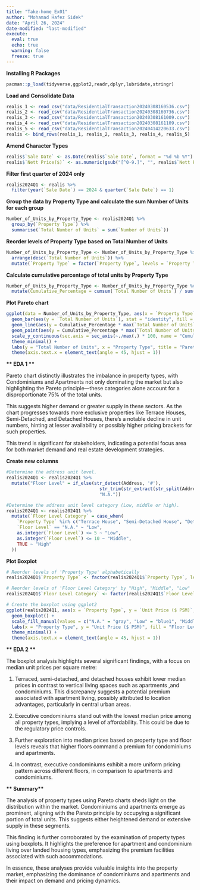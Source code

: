 ```yaml
---
title: "Take-home_Ex01"
author: "Mohamad Hafez Sidek"
date: "April 26, 2024"
date-modified: "last-modified"
execute:
  eval: true
  echo: true
  warning: false
  freeze: true
---
```


**Installing R Packages**

```r

pacman::p_load(tidyverse,ggplot2,readr,dplyr,lubridate,stringr)
```

**Load and Consolidate Data**

```r

realis_1 <- read_csv("data/ResidentialTransaction20240308160536.csv")
realis_2 <- read_csv("data/ResidentialTransaction20240308160736.csv")
realis_3 <- read_csv("data/ResidentialTransaction20240308161009.csv")
realis_4 <- read_csv("data/ResidentialTransaction20240308161109.csv")
realis_5 <- read_csv("data/ResidentialTransaction20240414220633.csv")
realis <- bind_rows(realis_1, realis_2, realis_3, realis_4, realis_5)
```

**Amend Character Types**

```r

realis$`Sale Date` <- as.Date(realis$`Sale Date`, format = "%d %b %Y")
realis$`Nett Price($)` <- as.numeric(gsub("[^0-9.]", "", realis$`Nett Price($)`))

```

**Filter first quarter of 2024 only**

```r

realis2024Q1 <- realis %>%
  filter(year(`Sale Date`) == 2024 & quarter(`Sale Date`) == 1)

```

**Group the data by Property Type and calculate the sum Number of Units for each group**

```r

Number_of_Units_by_Property_Type <- realis2024Q1 %>%
  group_by(`Property Type`) %>%
  summarise(`Total Number of Units` = sum(`Number of Units`))
```

**Reorder levels of Property Type based on Total Number of Units**

```r

Number_of_Units_by_Property_Type <- Number_of_Units_by_Property_Type %>%
  arrange(desc(`Total Number of Units`)) %>%
  mutate(`Property Type` = factor(`Property Type`, levels = `Property Type`))
```

**Calculate cumulative percentage of total units by Property Type**

```r
Number_of_Units_by_Property_Type <- Number_of_Units_by_Property_Type %>%
  mutate(Cumulative_Percentage = cumsum(`Total Number of Units`) / sum(`Total Number of Units`) * 100)
```

**Plot Pareto chart**

```r
ggplot(data = Number_of_Units_by_Property_Type, aes(x = `Property Type`)) +
  geom_bar(aes(y = `Total Number of Units`), stat = "identity", fill = "grey70") +
  geom_line(aes(y = Cumulative_Percentage * max(`Total Number of Units`) / 100), color = "red", size = 1) +
  geom_point(aes(y = Cumulative_Percentage * max(`Total Number of Units`) / 100), color = "blue", size = 2) +
  scale_y_continuous(sec.axis = sec_axis(~./max(.) * 100, name = "Cumulative Percentage")) +
  theme_minimal() +
  labs(y = "Total Number of Units", x = "Property Type", title = "Pareto Chart of Total Number of Units by Property Type") +
  theme(axis.text.x = element_text(angle = 45, hjust = 1)) 

```

**\*\* EDA 1 \*\***

Pareto chart distinctly illustrates the imbalance in property types, with Condominiums and Apartments not only dominating the market but also highlighting the Pareto principle---these categories alone account for a disproportionate 75% of the total units.

This suggests higher demand or greater supply in these sectors. As the chart progresses towards more exclusive properties like Terrace Houses, Semi-Detached, and Detached Houses, there's a notable decline in unit numbers, hinting at lesser availability or possibly higher pricing brackets for such properties.

This trend is significant for stakeholders, indicating a potential focus area for both market demand and real estate development strategies.

**Create new columns**

```r
#Determine the address unit level.
realis2024Q1 <- realis2024Q1 %>%
  mutate("Floor Level" = if_else(str_detect(Address, '#'),
                                   str_trim(str_extract(str_split(Address, "#", simplify = TRUE)[, 2], "^[^\\-]*")),
                                   "N.A."))

#Determine the address unit level category (Low, middle or high).
realis2024Q1 <- realis2024Q1 %>%
  mutate(`Floor Level Category` = case_when(
    `Property Type` %in% c("Terrace House", "Semi-Detached House", "Detached House") ~ "N.A.",
    `Floor Level` == "N.A." ~ "Low",
    as.integer(`Floor Level`) <= 5 ~ "Low",
    as.integer(`Floor Level`) <= 10 ~ "Middle",
    TRUE ~ "High"
  ))


```

**Plot Boxplot**

```r
# Reorder levels of 'Property Type' alphabetically
realis2024Q1$`Property Type` <- factor(realis2024Q1$`Property Type`, levels = c("Apartment","Condominium","Terrace House", "Semi-Detached House","Detached House","Executive Condominium"))

# Reorder levels of 'Floor Level Category' by "High", "Middle", "Low"
realis2024Q1$`Floor Level Category` <- factor(realis2024Q1$`Floor Level Category`, levels = c("High", "Middle", "Low"))

# Create the boxplot using ggplot2
ggplot(realis2024Q1, aes(x = `Property Type`, y = `Unit Price ($ PSM)`, fill = `Floor Level Category`)) +
  geom_boxplot() +
  scale_fill_manual(values = c("N.A." = "gray", "Low" = "blue1", "Middle" ="blue3", "High" = "blue4")) +
  labs(x = "Property Type", y = "Unit Price ($ PSM)", fill = "Floor Level Category") +
  theme_minimal() +
  theme(axis.text.x = element_text(angle = 45, hjust = 1))


```

**\*\* EDA 2 \*\***

The boxplot analysis highlights several significant findings, with a focus on median unit prices per square metre:

1.  Terraced, semi-detached, and detached houses exhibit lower median prices in contrast to vertical living spaces such as apartments ,and condominiums. This discrepancy suggests a potential premium associated with apartment living, possibly attributed to location advantages, particularly in central urban areas.

2.  Executive condominiums stand out with the lowest median price among all property types, implying a level of affordability. This could be due to the regulatory price controls.

3.  Further exploration into median prices based on property type and floor levels reveals that higher floors command a premium for condominiums and apartments.

4.  In contrast, executive condominiums exhibit a more uniform pricing pattern across different floors, in comparison to apartments and condominiums.

**\*\* Summary\*\***

The analysis of property types using Pareto charts sheds light on the distribution within the market. Condominiums and apartments emerge as prominent, aligning with the Pareto principle by occupying a significant portion of total units. This suggests either heightened demand or extensive supply in these segments.

This finding is further corroborated by the examination of property types using boxplots. It highlights the preference for apartment and condominium living over landed housing types, emphasizing the premium facilities associated with such accommodations.

In essence, these analyses provide valuable insights into the property market, emphasizing the dominance of condominiums and apartments and their impact on demand and pricing dynamics.
